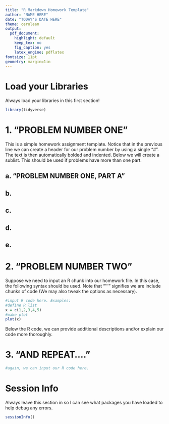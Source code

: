 ```yaml
---
title: "R Markdown Homework Template"
author: "NAME HERE"
date: "TODAY'S DATE HERE"
theme: cerulean
output:
  pdf_document:
    highlight: default
    keep_tex: no
    fig_caption: yes
    latex_engine: pdflatex
fontsize: 11pt
geometry: margin=1in
---
```


# Load your Libraries 

Always load your libraries in this first section! 

```r
library(tidyverse)
``` 


# 1. "PROBLEM NUMBER ONE"

This is a simple homework assignment template. Notice that in the previous line we can create a header for our problem number by using a single "#". The text is then automatically bolded and indented. Below we will create a sublist. This should be used if problems have more than one part.


## a. "PROBLEM NUMBER ONE, PART A"


## b.


## c.


## d.


## e.


# 2. "PROBLEM NUMBER TWO"

Suppose we need to input an R chunk into our homework file. In this case, the following syntax should be used. Note that "'''" signifies we are include chunks of code (We may also tweak the options as necessary).


```r
#input R code here. Examples:
#define R list
x = c(1,2,3,4,5)
#make plot
plot(x)
```

Below the R code, we can provide additional descriptions and/or explain our code more thoroughly.


# 3. "AND REPEAT...."

```r
#again, we can input our R code here.
```


# Session Info

Always leave this section in so I can see what packages you have loaded to help debug any errors. 

```r
sessionInfo()
```

